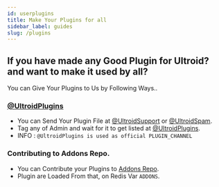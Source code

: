 ```yaml
---
id: userplugins
title: Make Your Plugins for all
sidebar_label: guides
slug: /plugins
---
```


## If you have made any Good Plugin for Ultroid? and want to make it used by all?
 You can Give Your Plugins to Us by Following Ways..

### [@UltroidPlugins](https://t.me/UltroidPlugins)
   - You can Send Your Plugin File at [@UltroidSupport](https://t.me/ultroidsupport) or [@UltroidSpam](https://t.me/UltroidSpam).
   - Tag any of Admin and wait for it to get listed at [@UltroidPlugins](https://t.me/ultroidplugins).
   - INFO : `@UltroidPlugins is used as official PLUGIN_CHANNEL`

### Contributing to Addons Repo.
   - You can Contribute your Plugins to [Addons Repo](https://github.com/TeamUltroid/UltroidAddons).
   - Plugin are Loaded From that, on Redis Var `ADDONS`.
